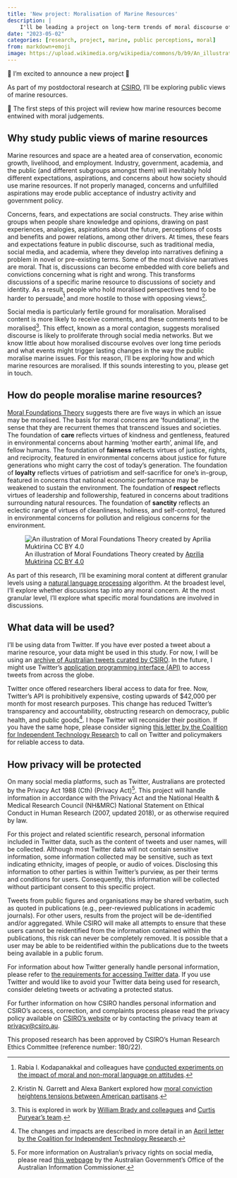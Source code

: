 ```yaml
---
title: 'New project: Moralisation of Marine Resources'
description: |
    I'll be leading a project on long-term trends of moral discourse of marine resources.
date: "2023-05-02"
categories: [research, project, marine, public perceptions, moral]
from: markdown+emoji
image: https://upload.wikimedia.org/wikipedia/commons/b/b9/An_illustration_of_Moral_foundations_Theory_created_by_Aprilia_Muktirina.jpg
---
```


📣 I'm excited to announce a new project 📣

As part of my postdoctoral research at [CSIRO](https://www.csiro.au/en/about), I'll be exploring public views of marine resources.

👟 The first steps of this project will review how marine resources become entwined with moral judgements.

## Why study public views of marine resources

Marine resources and space are a heated area of conservation, economic growth, livelihood, and employment.
Industry, government, academia, and the public (and different subgroups amongst them) will inevitably hold different expectations, aspirations, and concerns about how society should use marine resources.
If not properly managed, concerns and unfulfilled aspirations may erode public acceptance of industry activity and government policy.

Concerns, fears, and expectations are social constructs.
They arise within groups when people share knowledge and opinions, drawing on past experiences, analogies, aspirations about the future, perceptions of costs and benefits and power relations, among other drivers.
At times, these fears and expectations feature in public discourse, such as traditional media, social media, and academia, where they develop into narratives defining a problem in novel or pre-existing terms.
Some of the most divisive narratives are moral.
That is, discussions can become embedded with core beliefs and convictions concerning what is right and wrong.
This transforms discussions of a specific marine resource to discussions of society and identity.
As a result, people who hold moralised perspectives tend to be harder to persuade[^1] and more hostile to those with opposing views[^2].

[^1]: Rabia I. Kodapanakkal and colleagues have [conducted experiments on the impact of moral and non-moral language on attitudes](https://doi.org/10.1177/09567976211040803).
[^2]: Kristin N. Garrett and Alexa Bankert explored how [moral conviction heightens tensions between American partisans](https://doi.org/10.1017/S000712341700059X). 

Social media is particularly fertile ground for moralisation.
Moralised content is more likely to receive comments, and these comments tend to be moralised[^3].
This effect, known as a moral contagion, suggests moralised discourse is likely to proliferate through social media networks.
But we know little about how moralised discourse evolves over long time periods and what events might trigger lasting changes in the way the public moralise marine issues.
For this reason, I'll be exploring how and which marine resources are moralised.
If this sounds interesting to you, please get in touch.

[^3]: This is explored in work by [William Brady and colleagues](https://doi.org/10.1073/pnas.1618923114) and [Curtis Puryear's team](https://psyarxiv.com/t9dre/).

## How do people moralise marine resources?

[Moral Foundations Theory](https://moralfoundations.org/) suggests there are five ways in which an issue may be moralised.
The basis for moral concerns are 'foundational', in the sense that they are recurrent themes that transcend issues and societies.
The foundation of **care** reflects virtues of kindness and gentleness, featured in environmental concerns about harming 'mother earth', animal life, and fellow humans.
The foundation of **fairness** reflects virtues of justice, rights, and reciprocity, featured in environmental concerns about justice for future generations who might carry the cost of today's generation.
The foundation of **loyalty** reflects virtues of patriotism and self-sacrifice for one's in-group, featured in concerns that national economic performance may be weakened to sustain the environment.
The foundation of **respect** reflects virtues of leadership and followership, featured in concerns about traditions surrounding natural resources.
The foundation of **sanctity** reflects an eclectic range of virtues of cleanliness, holiness, and self-control, featured in environmental concerns for pollution and religious concerns for the environment.

:::{.column-body}
![An illustration of Moral Foundations Theory created by [Aprilia Muktirina](https://www.behance.net/heyapriliaa/projects) [CC BY 4.0](https://creativecommons.org/licenses/by/4.0)](https://upload.wikimedia.org/wikipedia/commons/b/b9/An_illustration_of_Moral_foundations_Theory_created_by_Aprilia_Muktirina.jpg)
:::

As part of this research, I'll be examining moral content at different granular levels using a [natural language processing](https://en.wikipedia.org/wiki/Natural_language_processing) algorithm.
At the broadest level, I'll explore whether discussions tap into any moral concern.
At the most granular level, I'll explore what specific moral foundations are involved in discussions.

## What data will be used?

I'll be using data from Twitter.
If you have ever posted a tweet about a marine resource, your data might be used in this study.
For now, I will be using an [archive of Australian tweets curated by CSIRO](https://www.csiro.au/en/research/technology-space/ai/emergency-situation-awareness).
In the future, I might use Twitter's [application programming interface (API)](https://en.wikipedia.org/wiki/API) to access tweets from across the globe.

Twitter once offered researchers liberal access to data for free.
Now, Twitter's API is prohibitively expensive, costing upwards of $42,000 per month for most research purposes.
This change has reduced Twitter's transparency and accountability, obstructing research on democracy, public health, and public goods[^4].
I hope Twitter will reconsider their position.
If you have the same hope, please consider signing [this letter by the Coalition for Independent Technology Research](https://independenttechresearch.org/letter-twitter-api-access-threatens-public-interest-research/) to call on Twitter and policymakers for reliable access to data.

[^4]: The changes and impacts are described in more detail in an [April letter by the Coalition for Independent Technology Research](https://independenttechresearch.org/letter-twitters-new-api-plans-will-devastate-public-interest-research/).

## How privacy will be protected

On many social media platforms, such as Twitter, Australians are protected by the Privacy Act 1988 (Cth) (Privacy Act)[^5].
This project will handle information in accordance with the Privacy Act and the National Health & Medical Research Council (NH&MRC) National Statement on Ethical Conduct in Human Research (2007, updated 2018), or as otherwise required by law.

For this project and related scientific research, personal information included in Twitter data, such as the content of tweets and user names, will be collected.
Although most Twitter data will not contain sensitive information, some information collected may be sensitive, such as text indicating ethnicity, images of people, or audio of voices.
Disclosing this information to other parties is within Twitter's purview, as per their terms and conditions for users.
Consequently, this information will be collected without participant consent to this specific project.

Tweets from public figures and organisations may be shared verbatim, such as quoted in publications (e.g., peer-reviewed publications in academic journals).
For other users, results from the project will be de-identified and/or aggregated.
While CSIRO will make all attempts to ensure that these users cannot be reidentified from the information contained within the publications, this risk can never be completely removed. 
It is possible that a user may be able to be reidentified within the publications due to the tweets being available in a public forum.

For information about how Twitter generally handle personal information, please refer to [the requirements for accessing Twitter data](https://developer.twitter.com/en/developer-terms/agreement-and-policy).
If you use Twitter and would like to avoid your Twitter data being used for research, consider deleting tweets or activating a protected status. 

For further information on how CSIRO handles personal information and CSIRO's access, correction, and complaints process please read the privacy policy available on [CSIRO's website](https://www.csiro.au/en/about/policies/privacy) or by contacting the privacy team at [privacy@csiro.au](mailto:privacy@csiro.au). 

This proposed research has been approved by CSIRO's Human Research Ethics Committee (reference number: 180/22).

[^5]: For more information on Australian's privacy rights on social media, please read [this webpage](https://www.oaic.gov.au/privacy/your-privacy-rights/social-media-and-online-privacy/social-media) by the Australian Government's Office of the Australian Information Commissioner.